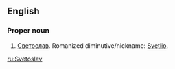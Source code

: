 ==English==

===Proper noun===
{{wikipedia|lang=bg|Светослав}}
{{en-proper noun}}

# {{given name|male|A=A romanization of the [[Bulgarian]]|from=Slavic}} [[Светослав]]. Romanized diminutive/nickname: [[Svetlio]].

[[ru:Svetoslav]]